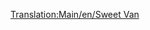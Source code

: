 [[Translation:Main/en/Sweet Van]]
{{Template:Vagoni/It
|Picture=[[File:en/Sweetvan.png]]
|Name=Vagone caramelle
|NormalCost=€ 2.120
|NormalWeight=21 / 28 t
|NormalCapacity=25 sacchi di caramelle
|MonoCost="
|MonoWeight=21 / 30 t
|MonoCapacity=30 sacchi di caramelle
|MagCost="
|MagWeight=21 / 31 t
|MagCapacity=32 sacchi di caramelle
|Description=Questo carro serve per trasportare la produzione delle una fabbriche di caramelle alle città. Speriamo che le caramelle non vengano mangiate lungo la strada. Solo per il Toyland.
}}